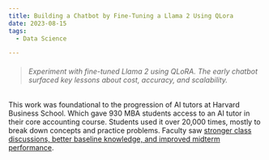 ```yaml
---
title: Building a Chatbot by Fine-Tuning a Llama 2 Using QLora
date: 2023-08-15
tags:
  - Data Science

---
```


>###### Experiment with fine-tuned Llama 2 using QLoRA. The early chatbot surfaced key lessons about cost, accuracy, and scalability.

This work was foundational to the progression of AI tutors at Harvard Business School. Which gave 930 MBA students access to an AI tutor in their core accounting course. Students used it over 20,000 times, mostly to break down concepts and practice problems. Faculty saw [stronger class discussions, better baseline knowledge, and improved midterm performance](https://www.linkedin.com/posts/siyarajpurohit_hbs-gave-its-mba-students-an-ai-tutor-activity-7350917084865880065-kHKc?utm_source=share&utm_medium=member_desktop&rcm=ACoAAAmc1QABYgfhMh_fGLClxp8HUX53f6Sbcko).